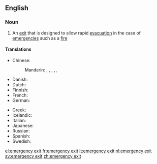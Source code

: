 ==English==
{{wikipedia}}

===Noun===
{{en-noun|sg=[[emergency]] [[exit]]}}

# An [[exit]] that is designed to allow rapid [[evacuation]] in the case of [[emergency|emergencies]] such as a [[fire]]

====Translations====
{{trans-top|exit for evacuation}}
* Chinese:
*: Mandarin: {{t|zh|太平門|sc=Hani}}, {{t|zh|太平门|tr=tàipíngmén|sc=Hani}}, {{t|zh|緊急出口|sc=Hani}}, {{t|zh|紧急出口|tr=jǐnjí chūkǒu|sc=Hani}}, {{t|zh|安全門|sc=Hani}}, {{t|zh|安全门|tr=ānquánmén|sc=Hani}}
* Danish: {{t-|da|nødudgang|c}}
* Dutch: {{t|nl|nooduitgang|m}}
* Finnish: {{t-|fi|hätäuloskäynti}}
* French: {{t+|fr|sortie de secours|f}}
* German: {{t+|de|Notausgang|m}}
{{trans-mid}}
* Greek: {{t+|el|έξοδος κινδύνου|f|tr=éxodhos kindhínu}}
* Icelandic: {{t|is|neyðarútgangur|m}}
* Italian: {{t|it|uscita d'emergenza|f}}
* Japanese: {{t|ja|非常口|tr=ひじょうぐち, hijōguchi|sc=Jpan}}
* Russian: {{t|ru|аварийный выход|m|tr=avaríjnyj výxod|sc=Cyrl}}
* Spanish: {{t-|es|salida de auxilio|f}}
* Swedish: {{t-|sv|nödutgång|c}}
{{trans-bottom}}

[[el:emergency exit]]
[[fr:emergency exit]]
[[it:emergency exit]]
[[nl:emergency exit]]
[[sv:emergency exit]]
[[zh:emergency exit]]